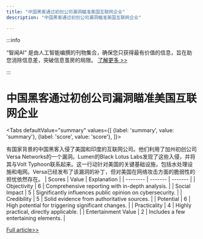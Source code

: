 ```yaml
---
title: "中国黑客通过初创公司漏洞瞄准美国互联网企业"
description: "中国黑客通过初创公司漏洞瞄准美国互联网企业"

---
```



:::info

“智闻AI“ 是由人工智能编撰的刊物集合，确保您只获得最有价值的信息，旨在助您消除信息差，突破信息茧房的局限。  [了解更多 >>](/)

:::

# 中国黑客通过初创公司漏洞瞄准美国互联网企业


<Tabs
	defaultValue="summary"
	values={[
	{label: 'summary', value: 'summary'},
	{label: 'score', value: 'score'},
]}>
<TabItem value="summary">


有国家背景的中国黑客入侵了美国和印度的互联网公司。他们利用了加州初创公司Versa Networks的一个漏洞。Lumen的Black Lotus Labs发现了这些入侵，并将其与Volt Typhoon联系起来。这一行动针对美国的关键基础设施，包括水处理设施和电网。Versa已经发布了该漏洞的补丁，但对美国在网络攻击方面的脆弱性的担忧依然存在。
</TabItem>
<TabItem value="score">
	| Scores     | Value   | Explanation |
	| -------- | ------- | ------- |
	| Objectivity  | 6    | Comprehensive reporting with in-depth analysis.    |
	| Social Impact | 5     | Significantly influences public opinion on cybersecurity.    |
	| Credibility    | 5    | Solid evidence from authoritative sources.    |
	| Potential    | 6    | High potential for triggering significant changes.    |
	| Practicality    | 4    | Highly practical, directly applicable.    |
	| Entertainment Value    | 2    | Includes a few entertaining elements.    |
</TabItem>
</Tabs>

[Full article>>](https://it.slashdot.org/story/24/08/27/1628230/chinese-hackers-breach-us-internet-firms-via-startup-lumen-says?utm_source=rss1.0mainlinkanon&utm_medium=feed)
